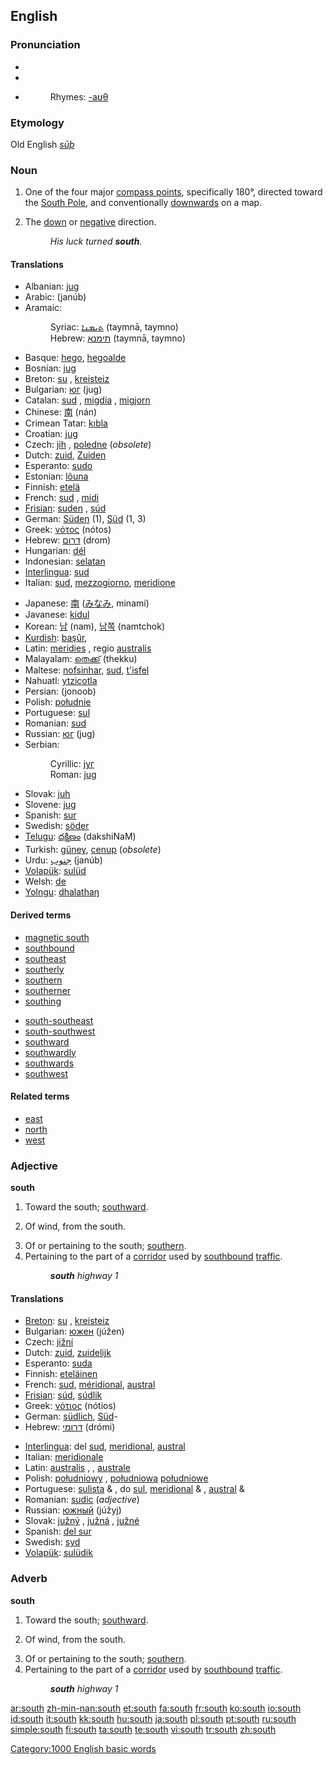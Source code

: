 {{see|South}}
{{wikipedia}}
==English==

===Pronunciation===
* {{IPA|/saʊθ/}}
* {{SAMPA|/saUT/}}
* {{audio|en-us-south.ogg|Audio (US)}}
*: Rhymes: [[Rhymes:English:-aʊθ|-aʊθ]]

===Etymology===
Old English ''[[sūþ]]''

===Noun===
{{en-noun|-}}

# One of the four major [[compass point]]s, specifically 180°, directed toward the [[South Pole]], and conventionally [[downwards]] on a map.
# {{figurative}} The [[down]] or [[negative]] direction.
#:''His luck turned '''south'''.''

====Translations====
{{trans-top|compass point}}
*Albanian: [[jug]] {{m}}
*Arabic: {{ARchar|[[جنوب]]}} (janúb)
*Aramaic:
*:Syriac: [[ܬܝܡܢܐ]] (taymnā, taymno) {{f}}
*:Hebrew: [[תימנא]] (taymnā, taymno) {{f}}
*Basque: [[hego]], [[hegoalde]]
*Bosnian: [[jug#Bosnian|jug]] {{m}}
*Breton: [[su]] {{m}}, [[kreisteiz]] {{m}}
*Bulgarian: [[юг]] (jug) {{m}}
*Catalan: [[sud]] {{m}}, [[migdia]] {{m}}, [[migjorn]] {{m}}
*Chinese: [[南]] (nán)
*Crimean Tatar: [[kıbla]]
*Croatian: [[jug]] {{m}}
*Czech: [[jih]] {{m}}, [[poledne]] {{n}} (''obsolete'')
*Dutch: [[zuid]], [[Zuiden]] {{n}}
*Esperanto: [[sudo]]
*Estonian: [[lõuna]]
*Finnish: [[etelä]]
*French: [[sud]] {{m}}, [[midi]] {{m}}
*[[Frisian]]: [[suden]] {{n}}, [[súd]]
*German: [[Süden]] {{m}} (1), [[Süd]] (1, 3)
*Greek: [[νότος]] (nótos) {{m}}
*Hebrew: [[דרום]] (drom) {{m}}
*Hungarian: [[dél]]
*Indonesian: [[selatan]]
*[[Interlingua]]: [[sud]]
*Italian: [[sud]], [[mezzogiorno]], [[meridione]]
{{trans-mid}}
*Japanese: [[南]] ([[みなみ]], minamí)
*Javanese: [[kidul]]
*Korean: [[남]] (nam), [[남쪽]] (namtchok)
*[[Kurdish]]: [[başûr]], {{KUchar|[[باشور]]}}
*Latin: [[meridies]] {{m}}, regio [[australis]] {{f}}
*Malayalam: [[തെക്ക്]] (thekku)
*Maltese: [[nofsinhar]], [[sud]], [[t'isfel]]
*Nahuatl: [[ytzicotla]]
*Persian: {{FAchar|[[جنوب]]}} (jonoob)
*Polish: [[południe]] {{n}}
*Portuguese: [[sul]] {{m}}
*Romanian: [[sud]] {{n}}
*Russian: [[юг]] (jug) {{m}}
*Serbian:
*:Cyrillic: [[југ#Serbian|југ]] {{m}}
*:Roman: [[jug#Serbian|jug]] {{m}}
*Slovak: [[juh]] {{m}}
*Slovene: [[jug]] {{m}}
*Spanish: [[sur]] {{m}}
*Swedish: [[söder]]
*[[Telugu]]: [[దక్షిణం]] (dakshiNaM)
*Turkish: [[güney]], [[cenup]] (''obsolete'')
*Urdu: [[جنوب]] (janúb) {{m}}
*[[Volapük]]: [[sulüd]]
*Welsh: [[de]]
*[[Yolngu]]: [[dhalathaŋ]]
{{trans-bottom}}

====Derived terms====
{{top2}}
*[[magnetic south]]
*[[southbound]]
*[[southeast]]
*[[southerly]]
*[[southern]]
*[[southerner]]
*[[southing]]
{{mid2}}
*[[south-southeast]]
*[[south-southwest]]
*[[southward]]
*[[southwardly]]
*[[southwards]]
*[[southwest]]
{{bottom2}}

====Related terms====
*[[east]]
*[[north]]
*[[west]]

===Adjective===
'''south'''

# Toward the south; [[southward]].
# {{meteorology}} Of wind, from the south.
# Of or pertaining to the south; [[southern]].
# Pertaining to the part of a [[corridor]] used by [[southbound]] [[traffic]].
#: '''''south''' highway 1''

====Translations====
{{trans-top|of or pertaining to the south}}
*[[Breton]]: [[su]] {{m}}, [[kreisteiz]] {{m}}
*Bulgarian: [[южен]] (júžen) {{m}}
*Czech: [[jižní]]
*Dutch: [[zuid]], [[zuidelijk]]
*Esperanto: [[suda]]
*Finnish: [[eteläinen]]
*French: [[sud]], [[méridional]], [[austral]]
*[[Frisian]]: [[súd]], [[súdlik]]
*Greek: [[νότιος]] (nótios)
*German: [[südlich]], [[Süd]]-
*Hebrew: [[דרומי]] (drómi)
{{trans-mid}}
*[[Interlingua]]: del [[sud]], [[meridional]], [[austral]]
*Italian: [[meridionale]]
*Latin: [[australis]] {{m}}, {{f}}, [[australe]] {{n}}
*Polish: [[południowy]] {{m}}, [[południowa]] {{f}} [[południowe]] {{n}}
*Portuguese: [[sulista]] {{m}} & {{f}}, do [[sul]], [[meridional]] {{m}} & {{f}}, [[austral]] {{m}} & {{f}}
*Romanian: [[sudic]] (''adjective'')
*Russian: [[южный]] (júžyj)
*Slovak: [[južný]] {{m}}, [[južná]] {{f}}, [[južné]] {{n}}
*Spanish: [[del sur]]
*Swedish: [[syd]]
*[[Volapük]]: [[sulüdik]]
{{trans-bottom}}

===Adverb===
'''south'''

# Toward the south; [[southward]].
# {{meteorology}} Of wind, from the south.
# Of or pertaining to the south; [[southern]].
# Pertaining to the part of a [[corridor]] used by [[southbound]] [[traffic]].
#: '''''south''' highway 1''

[[Category:1000 English basic words]]

[[ar:south]]
[[zh-min-nan:south]]
[[et:south]]
[[fa:south]]
[[fr:south]]
[[ko:south]]
[[io:south]]
[[id:south]]
[[it:south]]
[[kk:south]]
[[hu:south]]
[[ja:south]]
[[pl:south]]
[[pt:south]]
[[ru:south]]
[[simple:south]]
[[fi:south]]
[[ta:south]]
[[te:south]]
[[vi:south]]
[[tr:south]]
[[zh:south]]